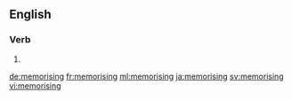 ==English==

===Verb===
{{head|en|present participle}}

# {{present participle of|memorise|lang=en|nocat=1}}

[[de:memorising]]
[[fr:memorising]]
[[ml:memorising]]
[[ja:memorising]]
[[sv:memorising]]
[[vi:memorising]]